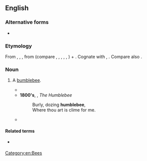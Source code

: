 {{also|humble-bee}}

==English==

===Alternative forms===
* {{l|en|humble-bee}}

===Etymology===
From {{inh|en|enm|humbul-be}}, {{m|enm|humbulbe}}, {{m|enm|hombul-be}}, from {{m|enm|*humbul|t=bumblebee}} (compare {{cog|fy|hommel|t=bumblebee}}, {{cog|nl|hommel|t=bumblebee}}, {{cog|nds-de|Hummel|t=bumblebee}}, {{cog|de|Hummel|t=bumblebee}}, {{cog|sv|humla|t=bumblebee}}, {{cog|no|humle|t=bumblebee}}) + {{m|enm|be|t=bee}}. Cognate with {{cog|nl|hommelbij|t=bumblebee}}, {{cog|da|humlebi|t=bumblebee}}. Compare also {{cog|en|humble|t=to hum}}.

===Noun===
{{en-noun}}

# {{lb|en|obsolete}} A [[bumblebee]].
#* {{RQ:Shakespeare Love's Labour's Lost|text=The fox, the ape, and the '''humble-bee''',<br>Were still at odds, being but three.}}
#* '''1800's''', {{w|Ralph Waldo Emerson}}, ''The Humblebee''
#*: Burly, dozing '''humblebee''',
#*: Where thou art is clime for me.
#* {{RQ:Darwin Origin of Species|text=Hence I have very little doubt, that if the whole genus of '''humble-bees''' became extinct or very rare in England, the heartsease and red clover would become very rare, or wholly disappear.}}

====Related terms====
* {{l|en|humble#Verb|t=to hum}} {{q|obsolete}}

[[Category:en:Bees]]